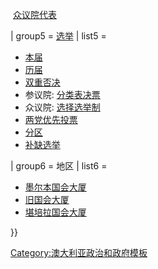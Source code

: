 {{Navbox
| name      = 澳大利亚议会
| state     = {{{state|<includeonly>autocollapse</includeonly>}}}
| title     = [[澳大利亚国会]]
| image     = [[File:Coat of Arms of Australia.svg|100px]]
| listclass = hlist

| group1   = 组成
| list1    = 
* [[女王]] <small>(由[[澳大利亚总督|总督]]代表)</small>
* [[澳大利亚参议院|参议院]]
* [[澳大利亚众议院|众议院]]

| group2   = 议会<br />官员
| list2    = {{Navbox|child
| group211 = 参议院
| list211  = 
* [[澳大利亚参议院议长]]
* [[Clerk of the Australian Senate|参议院书记]]
* [[Leader of the Government in the Senate (Australia)|参议院政府领袖]]
* [[Manager of Government Business in the Senate (Australia)|政府事务理事]]
* [[Leader of the Opposition in the Senate (Australia)|参议院反对党领袖]]
* [[Manager of Opposition Business in the Senate (Australia)|反对党事务理事]]
* [[政党组织秘书]] ([[List of whips in the Australian Senate|列表]])

| group212 = 众议院
| list212  = 
* [[澳大利亚众议院议长]]
* [[Clerk of the Australian House of Representatives|众议院书记]]
* [[Leader of the House (Australia)|众议院多数党领袖]]
* [[List of Australian Leaders of the Opposition|反对党领袖]]
* [[Manager of Opposition Business in the House (Australia)|反对党事务理事]]
* [[Party whip (Australia)|政党组织秘书]] ([[List of whips in the Australian House of Representatives|列表]])
}}

| group3   = 议员
| list3    = 
* [[List of people who have served in both Houses of the Australian Parliament|两院议员]]
* [[Members of the Australian Parliament who have represented more than one state or territory|各州代表]]
* [[Members of the Australian Parliament who have served for at least 30 years|30年以上议员]]
* [[Father of the Australian Parliament|议会之父]]
{{Navbox|child
| group311 = 参议院
| list311  = 
* [[Members of the Australian Senate, 2011–2014|本届]] <small>([[Members of the Australian Senate|前届]])</small>
* [[List of Australian Senate appointments|署理者]]
* [[Women in the Australian Senate|女性]]
* [[Father of the Australian Senate|参议院之父]]
| group312 = 众议院
| list312  = 
* [[Members of the Australian House of Representatives, 2010–2013|本届]] <small>([[Members of the Australian House of Representatives|前届]])</small>
* [[Women in the Australian House of Representatives|女性]]
* [[Father of the Australian House of Representatives|众议院之父]]
}}

| group4   = 议事程序
| list4    = 
* [[王座演说]]
* [[Joint meetings of the Australian Parliament|联席会议]]
* [[质询时间]]
* [[公共重大事务]]
* [[Reading (legislature)|法案审阅]]
* [[御准]]
* 委员会: [[澳大利亚参议院委员会|参议院]]&nbsp;{{!}}&nbsp;[[澳大利亚众议院委员会|众议院代表]]

| group5   = [[澳大利亚选举|选举]]
| list5    = 
* [[2013年澳洲聯邦大選|本届]]
* [[澳大利亚联邦选举列表|历届]]
* [[双重否决]]
* 参议院: [[分类表决票]]
* 众议院: [[排序复选制|选择选举制]]
* [[两党优先投票]]
* [[澳大利亞聯邦下議院選舉分區|分区]]
* [[List of Australian federal by-elections|补缺选举]]

| group6   = 地区
| list6    = 
* [[国会大厦 (墨尔本)|墨尔本国会大厦]]
* [[旧国会大厦]]
* [[澳洲國會大廈|堪培拉国会大厦]]

}}<noinclude>
{{collapsible option}}
[[Category:澳大利亚政治和政府模板]]
</noinclude>